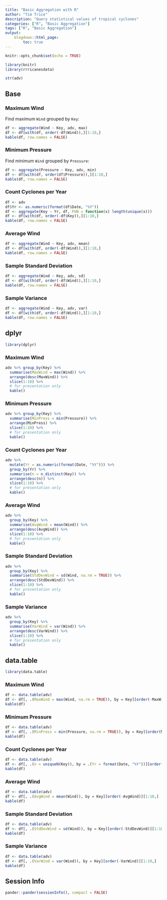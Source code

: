 ---
title: "Basic Aggregation with R"
author: "Tim Trice"
description: "Query statistical values of tropical cyclones"
categories: ["R", "Basic Aggregation"]
tags: ["R", "Basic Aggregation"]
output:
    blogdown::html_page:
        toc: true
---

```{r setup, include=FALSE}
knitr::opts_chunk$set(echo = TRUE)
```

```{r}
library(knitr)
library(rrricanesdata)
```

```{r}
str(adv)
```

## Base

### Maximum Wind

Find maximum `Wind` grouped by `Key`:

```{r}
df <- aggregate(Wind ~ Key, adv, max)
df <- df[with(df, order(-df$Wind)),][1:10,]
kable(df, row.names = FALSE)
```

### Minimum Pressure

Find minimum `Wind` grouped by `Pressure`:

```{r}
df <- aggregate(Pressure ~ Key, adv, min)
df <- df[with(df, order(df$Pressure)),][1:10,]
kable(df, row.names = FALSE)
```

### Count Cyclones per Year

```{r}
df <- adv
df$Yr <- as.numeric(format(df$Date, "%Y"))
df <- aggregate(Key ~ Yr, df, FUN = function(x) length(unique(x)))
df <- df[with(df, order(-df$Key)),][1:10,]
kable(df, row.names = FALSE)
```

### Average Wind

```{r}
df <- aggregate(Wind ~ Key, adv, mean)
df <- df[with(df, order(-df$Wind)),][1:10,]
kable(df, row.names = FALSE)
```

### Sample Standard Deviation

```{r}
df <- aggregate(Wind ~ Key, adv, sd)
df <- df[with(df, order(-df$Wind)),][1:10,]
kable(df, row.names = FALSE)
```

### Sample Variance

```{r}
df <- aggregate(Wind ~ Key, adv, var)
df <- df[with(df, order(-df$Wind)),][1:10,]
kable(df, row.names = FALSE)
```

## dplyr

```{r, message = FALSE}
library(dplyr)
```

### Maximum Wind

```{r}
adv %>% group_by(Key) %>% 
  summarise(MaxWind = max(Wind)) %>% 
  arrange(desc(MaxWind)) %>% 
  slice(1:10) %>% 
  # for presentation only
  kable()
```

### Minimum Pressure

```{r}
adv %>% group_by(Key) %>% 
  summarise(MinPress = min(Pressure)) %>% 
  arrange(MinPress) %>% 
  slice(1:10) %>% 
  # for presentation only
  kable()
```

### Count Cyclones per Year

```{r}
adv %>% 
  mutate(Yr = as.numeric(format(Date, "%Y"))) %>% 
  group_by(Yr) %>% 
  summarise(n = n_distinct(Key)) %>% 
  arrange(desc(n)) %>% 
  slice(1:10) %>% 
  # for presentation only
  kable()
```

### Average Wind

```{r}
adv %>% 
  group_by(Key) %>% 
  summarise(AvgWind = mean(Wind)) %>% 
  arrange(desc(AvgWind)) %>% 
  slice(1:10) %>% 
  # for presentation only
  kable()
```

### Sample Standard Deviation

```{r}
adv %>% 
  group_by(Key) %>% 
  summarise(StdDevWind = sd(Wind, na.rm = TRUE)) %>% 
  arrange(desc(StdDevWind)) %>% 
  slice(1:10) %>% 
  # for presentation only
  kable()
```

### Sample Variance

```{r}
adv %>% 
  group_by(Key) %>% 
  summarise(VarWind = var(Wind)) %>% 
  arrange(desc(VarWind)) %>% 
  slice(1:10) %>% 
  # for presentation only
  kable()
```

## data.table

```{r, message = FALSE}
library(data.table)
```

### Maximum Wind

```{r}
df <- data.table(adv)
df <- df[, .(MaxWind = max(Wind, na.rm = TRUE)), by = Key][order(-MaxWind)][1:10,]
kable(df)
```

### Minimum Pressure

```{r}
df <- data.table(adv)
df <- df[, .(MinPress = min(Pressure, na.rm = TRUE)), by = Key][order(MinPress)][1:10,]
kable(df)
```

### Count Cyclones per Year

```{r}
df <- data.table(adv)
df <- df[, .(n = uniqueN(Key)), by = .(Yr = format(Date, "%Y"))][order(-n)][1:10,]
kable(df)
```

### Average Wind

```{r}
df <- data.table(adv)
df <- df[, .(AvgWind = mean(Wind)), by = Key][order(-AvgWind)][1:10,]
kable(df)
```

### Sample Standard Deviation

```{r}
df <- data.table(adv)
df <- df[, .(StdDevWind = sd(Wind)), by = Key][order(-StdDevWind)][1:10,]
kable(df)
```

### Sample Variance

```{r}
df <- data.table(adv)
df <- df[, .(VarWind = var(Wind)), by = Key][order(-VarWind)][1:10,]
kable(df)
```

## Session Info

```{r}
pander::pander(sessionInfo(), compact = FALSE)
```
